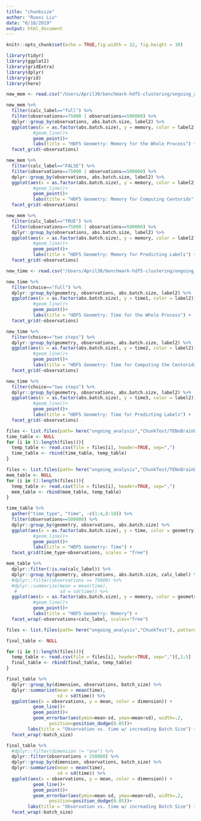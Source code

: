 ```yaml
---
title: "chunksize"
author: "Ruoxi Liu"
date: "6/18/2019"
output: html_document
---
```


```r
knitr::opts_chunk$set(echo = TRUE,fig.width = 12, fig.height = 10)
```

```r
library(tidyr)
library(ggplot2)
library(gridExtra)
library(dplyr)
library(grid)
library(here)
```

```r
new_mem <- read.csv("/Users/April30/benchmark-hdf5-clustering/ongoing_analysis/ChunkTest/TENxBrainData/Output/new_mem.csv", header=TRUE, sep=",")
```

```r
new_mem %>% 
  filter(calc_label=="full") %>%
  filter(observations==75000 | observations==500000) %>%
  dplyr::group_by(observations, abs.batch.size, label2) %>% 
  ggplot(aes(x = as.factor(abs.batch.size), y = memory, color = label2)) +
          #geom_line()+
          geom_point()+
          labs(title = "HDF5 Geometry: Memory for the Whole Process") + 
  facet_grid(~observations)
```
```r
new_mem %>% 
  filter(calc_label=="FALSE") %>%
  filter(observations==75000 | observations==500000) %>%
  dplyr::group_by(observations, abs.batch.size, label2) %>% 
  ggplot(aes(x = as.factor(abs.batch.size), y = memory, color = label2)) +
          #geom_line()+
          geom_point()+
          labs(title = "HDF5 Geometry: Memory for Computing Centorids") + 
  facet_grid(~observations)
```
```r
new_mem %>% 
  filter(calc_label=="TRUE") %>%
  filter(observations==75000 | observations==500000) %>%
  dplyr::group_by(observations, abs.batch.size, label2) %>% 
  ggplot(aes(x = as.factor(abs.batch.size), y = memory, color = label2)) +
          #geom_line()+
          geom_point()+
          labs(title = "HDF5 Geometry: Memory for Predicting Labels") + 
  facet_grid(~observations)
```


```r
new_time <- read.csv("/Users/April30/benchmark-hdf5-clustering/ongoing_analysis/ChunkTest/TENxBrainData/Output/new_time.csv", header=TRUE, sep=",")
```

```r
new_time %>% 
  filter(choice=="full") %>%
  dplyr::group_by(geometry, observations, abs.batch.size, label2) %>% 
  ggplot(aes(x = as.factor(abs.batch.size), y = time1, color = label2)) +
          #geom_line()+
          geom_point()+
          labs(title = "HDF5 Geometry: Time for the Whole Process") + 
  facet_grid(~observations)
```
```r
new_time %>% 
  filter(choice=="two steps") %>%
  dplyr::group_by(geometry, observations, abs.batch.size, label2) %>% 
  ggplot(aes(x = as.factor(abs.batch.size), y = time2, color = label2)) +
          #geom_line()+
          geom_point()+
          labs(title = "HDF5 Geometry: Time for Computing the Centorids") + 
  facet_grid(~observations)
```

```r
new_time %>% 
  filter(choice=="two steps") %>%
  dplyr::group_by(geometry, observations, abs.batch.size, label2) %>% 
  ggplot(aes(x = as.factor(abs.batch.size), y = time3, color = label2)) +
          #geom_line()+
          geom_point()+
          labs(title = "HDF5 Geometry: Time for Predicting Labels") + 
  facet_grid(~observations)
```


```r
files <- list.files(path= here("ongoing_analysis","ChunkTest/TENxBrainData/Output"), pattern="^time_[a-z]+.csv", full.names=TRUE, recursive=FALSE)
time_table <- NULL
for (i in (1:length(files))){
  temp_table <- read.csv(file = files[i], header=TRUE, sep=",")
  time_table <- rbind(time_table, temp_table)
}

files <- list.files(path= here("ongoing_analysis","ChunkTest/TENxBrainData/Output"), pattern="^mem_[a-z]+.csv", full.names=TRUE, recursive=FALSE)
mem_table <- NULL
for (i in (1:length(files))){
  temp_table <- read.csv(file = files[i], header=TRUE, sep=",")
  mem_table <- rbind(mem_table, temp_table)
}
```

```r
time_table %>% 
  gather("time_type", "time", -c(1:4,8:10)) %>%
  filter(observations==500000) %>%
  dplyr::group_by(geometry, observations, abs.batch.size) %>% 
  ggplot(aes(x = as.factor(abs.batch.size), y = time, color = geometry)) +
          #geom_line()+
          geom_point()+
          labs(title = "HDF5 Geometry: Time") + 
  facet_grid(time_type~observations, scales = "free")
```
```r
mem_table %>% 
  dplyr::filter(!is.na(calc_label)) %>%
  dplyr::group_by(geometry, observations, abs.batch.size, calc_label) %>% 
  #dplyr::filter(observations == 75000) %>%
  #dplyr::summarize(mean = mean(time), 
   #                sd = sd(time)) %>% 
  ggplot(aes(x = as.factor(abs.batch.size), y = memory, color = geometry)) +
          #geom_line()+
          geom_point()+
          labs(title = "HDF5 Geometry: Memory") + 
  facet_wrap(~observations+calc_label, scales="free")
```

```r
files <- list.files(path= here("ongoing_analysis","ChunkTest"), pattern="*.csv", full.names=TRUE, recursive=FALSE)

final_table <- NULL

for (i in (1:length(files))){
  temp_table <- read.csv(file = files[i], header=TRUE, sep=",")[,1:5]
  final_table <- rbind(final_table, temp_table)
}
```

```r
final_table %>% 
  dplyr::group_by(dimension, observations, batch_size) %>% 
  dplyr::summarize(mean = mean(time), 
                   sd = sd(time)) %>% 
  ggplot(aes(x = observations, y = mean, color = dimension)) +
          geom_line()+
          geom_point()+
          geom_errorbar(aes(ymin=mean-sd, ymax=mean+sd), width=.2,
                position=position_dodge(0.05))+
        labs(title = "Observation vs. time w/ increading Batch Size") + 
  facet_wrap(~batch_size)
```

```r
final_table %>% 
  #dplyr::filter(dimension != "one") %>%
  dplyr::filter(observations < 250000) %>%
  dplyr::group_by(dimension, observations, batch_size) %>% 
  dplyr::summarize(mean = mean(time), 
                   sd = sd(time)) %>% 
  ggplot(aes(x = observations, y = mean, color = dimension)) +
          geom_line()+
          geom_point()+
          geom_errorbar(aes(ymin=mean-sd, ymax=mean+sd), width=.2,
                position=position_dodge(0.05))+
        labs(title = "Observation vs. time w/ increading Batch Size") + 
  facet_wrap(~batch_size)
```

